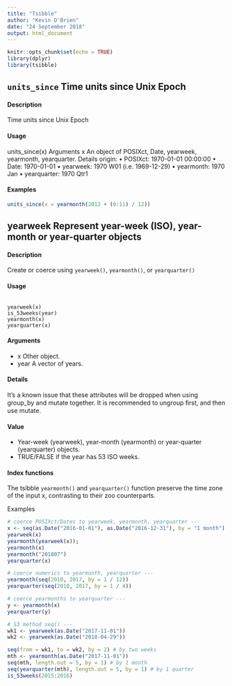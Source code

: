 ```yaml
---
title: "Tsibble"
author: "Kevin O'Brien"
date: "24 September 2018"
output: html_document
---
```


```r
knitr::opts_chunk$set(echo = TRUE)
library(dplyr)
library(tsibble)
```
## ``units_since`` Time units since Unix Epoch

#### Description 
Time units since Unix Epoch

#### Usage
units_since(x)
Arguments x An object of POSIXct, Date, yearweek, yearmonth, yearquarter.
Details origin: • POSIXct: 1970-01-01 00:00:00 • Date: 1970-01-01 • yearweek: 1970 W01 (i.e. 1969-12-29) • yearmonth: 1970 Jan • yearquarter: 1970 Qtr1

#### Examples
```r
units_since(x = yearmonth(2012 + (0:11) / 12))
```

## yearweek Represent year-week (ISO), year-month or year-quarter objects

#### Description 
Create or coerce using ``yearweek()``, ``yearmonth()``, or ``yearquarter()``

#### Usage
<pre><code>
yearweek(x)
is_53weeks(year)
yearmonth(x)
yearquarter(x)
</code></pre>

#### Arguments 
* x Other object. 
* year A vector of years.

#### Details 
It’s a known issue that these attributes will be dropped when using group_by and mutate together. 
It is recommended to ungroup ﬁrst, and then use mutate.

#### Value 
* Year-week (yearweek), year-month (yearmonth) or year-quarter (yearquarter) objects. 
* TRUE/FALSE if the year has 53 ISO weeks.

#### Index functions 
The tsibble ``yearmonth()`` and ``yearquarter()`` function preserve the time zone of the input x, contrasting to their zoo counterparts.

Examples
```r
# coerce POSIXct/Dates to yearweek, yearmonth, yearquarter ---
x <- seq(as.Date("2016-01-01"), as.Date("2016-12-31"), by = "1 month") 
yearweek(x) 
yearmonth(yearweek(x)); 
yearmonth(x)  
yearmonth("201807") 
yearquarter(x)
```
```r
# coerce numerics to yearmonth, yearquarter ---
yearmonth(seq(2010, 2017, by = 1 / 12)) 
yearquarter(seq(2010, 2017, by = 1 / 4))
```
```r
# coerce yearmonths to yearquarter ---
y <- yearmonth(x) 
yearquarter(y)
```
```r
# S3 method seq() ---
wk1 <- yearweek(as.Date("2017-11-01")) 
wk2 <- yearweek(as.Date("2018-04-29")) 
```
```r
seq(from = wk1, to = wk2, by = 2) # by two weeks 
mth <- yearmonth(as.Date("2017-11-01")) 
seq(mth, length.out = 5, by = 1) # by 1 month 
seq(yearquarter(mth), length.out = 5, by = 1) # by 1 quarter 
is_53weeks(2015:2016)
```
